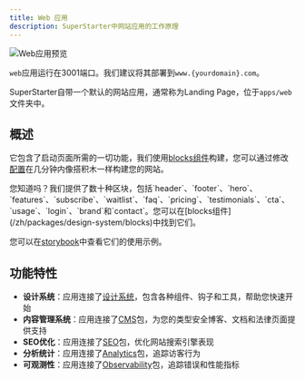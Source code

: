 ```yaml
---
title: Web 应用
description: SuperStarter中网站应用的工作原理
---
```


<Frame>
  <img src="/images/web.png" alt="Web应用预览" />
</Frame>

<Tip>`web`应用运行在3001端口。我们建议将其部署到`www.{yourdomain}.com`。</Tip>

SuperStarter自带一个默认的网站应用，通常称为Landing Page，位于`apps/web`文件夹中。

## 概述

它包含了启动页面所需的一切功能，我们使用[blocks组件](/zh/packages/design-system/blocks)构建，您可以通过修改[配置](/zh/setup/configuration/app-config)在几分钟内像搭积木一样构建您的网站。

<Tip>
  您知道吗？我们提供了数十种区块，包括`header`、`footer`、`hero`、`features`、`subscribe`、`waitlist`、`faq`、`pricing`、`testimonials`、`cta`、`usage`、`login`、`brand`和`contact`。您可以在[blocks组件](/zh/packages/design-system/blocks)中找到它们。
  
  您可以在[storybook](/zh/apps/storybook)中查看它们的使用示例。
</Tip>

## 功能特性

- **设计系统**：应用连接了[设计系统](/zh/packages/design-system)，包含各种组件、钩子和工具，帮助您快速开始
- **内容管理系统**：应用连接了[CMS](/zh/packages/cms)包，为您的类型安全博客、文档和法律页面提供支持
- **SEO优化**：应用连接了[SEO](/zh/packages/seo)包，优化网站搜索引擎表现
- **分析统计**：应用连接了[Analytics](/zh/packages/analytics)包，追踪访客行为
- **可观测性**：应用连接了[Observability](/zh/packages/observability)包，追踪错误和性能指标